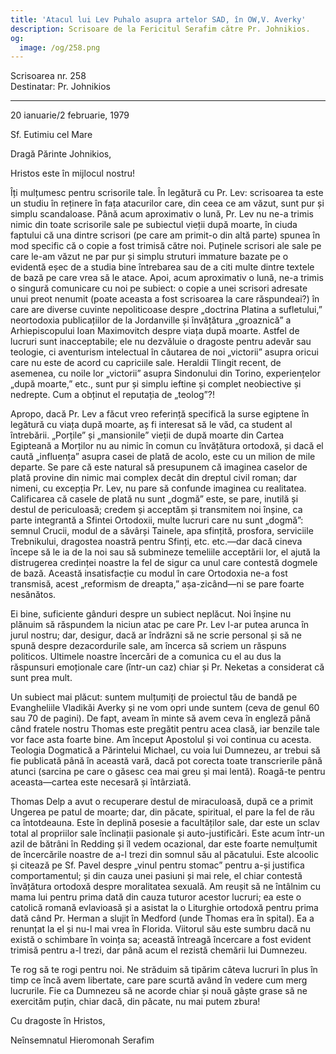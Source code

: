 ```yaml
---
title: 'Atacul lui Lev Puhalo asupra artelor SAD, în OW,V. Averky'
description: Scrisoare de la Fericitul Serafim către Pr. Johnikios.
og:
  image: /og/258.png
---
```


<div style={{textAlign:'right', fontFamily:'monospace'}}>Scrisoarea nr. 258</div>
<div style={{textAlign:'left', fontFamily:'monospace'}}>Destinatar: Pr. Johnikios</div>

---

20 ianuarie/2 februarie, 1979

Sf. Eutimiu cel Mare

Dragă Părinte Johnikios,

Hristos este în mijlocul nostru!

Îți mulțumesc pentru scrisorile tale. În legătură cu Pr. Lev: scrisoarea ta este un studiu în reținere în fața atacurilor care, din ceea ce am văzut, sunt pur și simplu scandaloase. Până acum aproximativ o lună, Pr. Lev nu ne-a trimis nimic din toate scrisorile sale pe subiectul vieții după moarte, în ciuda faptului că una dintre scrisori (pe care am primit-o din altă parte) spunea în mod specific că o copie a fost trimisă către noi. Puținele scrisori ale sale pe care le-am văzut ne par pur și simplu struturi immature bazate pe o evidentă eșec de a studia bine întrebarea sau de a citi multe dintre textele de bază pe care vrea să le atace. Apoi, acum aproximativ o lună, ne-a trimis o singură comunicare cu noi pe subiect: o copie a unei scrisori adresate unui preot nenumit (poate aceasta a fost scrisoarea la care răspundeai?) în care are diverse cuvinte nepoliticoase despre „doctrina Platina a sufletului,” neortodoxia publicațiilor de la Jordanville și învățătura „groaznică” a Arhiepiscopului Ioan Maximovitch despre viața după moarte. Astfel de lucruri sunt inacceptabile; ele nu dezvăluie o dragoste pentru adevăr sau teologie, ci aventurism intelectual în căutarea de noi „victorii” asupra oricui care nu este de acord cu capriciile sale. Heraldii Tlingit recent, de asemenea, cu noile lor „victorii” asupra Sindonului din Torino, experiențelor „după moarte,” etc., sunt pur și simplu ieftine și complet neobiective și nedrepte. Cum a obținut el reputația de „teolog”?!

Apropo, dacă Pr. Lev a făcut vreo referință specifică la surse egiptene în legătură cu viața după moarte, aș fi interesat să le văd, ca student al întrebării. „Porțile” și „mansionile” vieții de după moarte din Cartea Egipteană a Morților nu au nimic în comun cu învățătura ortodoxă, și dacă el caută „influența” asupra casei de plată de acolo, este cu un milion de mile departe. Se pare că este natural să presupunem că imaginea caselor de plată provine din nimic mai complex decât din dreptul civil roman; dar nimeni, cu excepția Pr. Lev, nu pare să confunde imaginea cu realitatea. Calificarea că casele de plată nu sunt „dogmă” este, se pare, inutilă și destul de periculoasă; credem și acceptăm și transmitem noi înșine, ca parte integrantă a Sfintei Ortodoxii, multe lucruri care nu sunt „dogmă”: semnul Crucii, modul de a săvârși Tainele, apa sfințită, prosfora, serviciile Trebnikului, dragostea noastră pentru Sfinți, etc. etc.—dar dacă cineva începe să le ia de la noi sau să submineze temeliile acceptării lor, el ajută la distrugerea credinței noastre la fel de sigur ca unul care contestă dogmele de bază. Această insatisfacție cu modul în care Ortodoxia ne-a fost transmisă, acest „reformism de dreapta,” așa-zicând—ni se pare foarte nesănătos.

Ei bine, suficiente gânduri despre un subiect neplăcut. Noi înșine nu plănuim să răspundem la niciun atac pe care Pr. Lev l-ar putea arunca în jurul nostru; dar, desigur, dacă ar îndrăzni să ne scrie personal și să ne spună despre dezacordurile sale, am încerca să scriem un răspuns politicos. Ultimele noastre încercări de a comunica cu el au dus la răspunsuri emoționale care (într-un caz) chiar și Pr. Neketas a considerat că sunt prea mult.

Un subiect mai plăcut: suntem mulțumiți de proiectul tău de bandă pe Evangheliile Vladikăi Averky și ne vom opri unde suntem (ceva de genul 60 sau 70 de pagini). De fapt, aveam în minte să avem ceva în engleză până când fratele nostru Thomas este pregătit pentru acea clasă, iar benzile tale vor face asta foarte bine. Am început Apostolul și voi continua cu acesta. Teologia Dogmatică a Părintelui Michael, cu voia lui Dumnezeu, ar trebui să fie publicată până în această vară, dacă pot corecta toate transcrierile până atunci (sarcina pe care o găsesc cea mai greu și mai lentă). Roagă-te pentru aceasta—cartea este necesară și întârziată.

Thomas Delp a avut o recuperare destul de miraculoasă, după ce a primit Ungerea pe patul de moarte; dar, din păcate, spiritual, el pare la fel de rău ca întotdeauna. Este în deplină posesie a facultăților sale, dar este un sclav total al propriilor sale înclinații pasionale și auto-justificări. Este acum într-un azil de bătrâni în Redding și îl vedem ocazional, dar este foarte nemulțumit de încercările noastre de a-l trezi din somnul său al păcatului. Este alcoolic și citează pe Sf. Pavel despre „vinul pentru stomac” pentru a-și justifica comportamentul; și din cauza unei pasiuni și mai rele, el chiar contestă învățătura ortodoxă despre moralitatea sexuală. Am reușit să ne întâlnim cu mama lui pentru prima dată din cauza tuturor acestor lucruri; ea este o catolică romană evlavioasă și a asistat la o Liturghie ortodoxă pentru prima dată când Pr. Herman a slujit în Medford (unde Thomas era în spital). Ea a renunțat la el și nu-l mai vrea în Florida. Viitorul său este sumbru dacă nu există o schimbare în voința sa; această întreagă încercare a fost evident trimisă pentru a-l trezi, dar până acum el rezistă chemării lui Dumnezeu.

Te rog să te rogi pentru noi. Ne străduim să tipărim câteva lucruri în plus în timp ce încă avem libertate, care pare scurtă având în vedere cum merg lucrurile. Fie ca Dumnezeu să ne acorde chiar și nouă gâște grase să ne exercităm puțin, chiar dacă, din păcate, nu mai putem zbura!

Cu dragoste în Hristos,

Neînsemnatul Hieromonah Serafim
